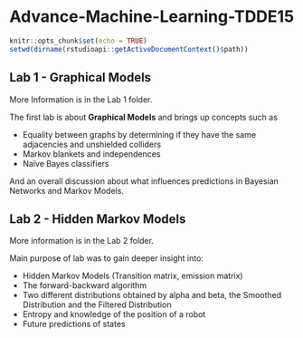 
# Advance-Machine-Learning-TDDE15

```r
knitr::opts_chunk$set(echo = TRUE)
setwd(dirname(rstudioapi::getActiveDocumentContext()$path))

```



## Lab 1 - Graphical Models

More Information is in the Lab 1 folder. 

The first lab is about **Graphical Models** and brings up concepts such as

- Equality between graphs by determining if they have the same adjacencies and unshielded colliders
- Markov blankets and independences
- Naïve Bayes classifiers 

And an overall discussion about what influences predictions in Bayesian Networks and Markov Models.

## Lab 2 - Hidden Markov Models

More information is in the Lab 2 folder.

Main purpose of lab was to gain deeper insight into: 

- Hidden Markov Models (Transition matrix, emission matrix)
- The forward-backward algorithm
- Two different distributions obtained by alpha and beta, the Smoothed Distribution and the Filtered Distribution
- Entropy and knowledge of the position of a robot
- Future predictions of states 

